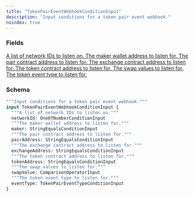 ```yaml
---
title: "TokenPairEventWebhookConditionInput"
description: "Input conditions for a token pair event webhook."
noindex: true
---
```


### Fields

<a href="/api-reference/types/oneofnumberconditioninput">
  <ResponseField name="networkId" type="OneOfNumberConditionInput">
    A list of network IDs to listen on.
  </ResponseField>
</a>

<a href="/api-reference/types/stringequalsconditioninput">
  <ResponseField name="maker" type="StringEqualsConditionInput">
    The maker wallet address to listen for.
  </ResponseField>
</a>

<a href="/api-reference/types/stringequalsconditioninput">
  <ResponseField name="pairAddress" type="StringEqualsConditionInput">
    The pair contract address to listen for.
  </ResponseField>
</a>

<a href="/api-reference/types/stringequalsconditioninput">
  <ResponseField name="exchangeAddress" type="StringEqualsConditionInput">
    The exchange contract address to listen for.
  </ResponseField>
</a>

<a href="/api-reference/types/stringequalsconditioninput">
  <ResponseField name="tokenAddress" type="StringEqualsConditionInput">
    The token contract address to listen for.
  </ResponseField>
</a>

<a href="/api-reference/types/comparisonoperatorinput">
  <ResponseField name="swapValue" type="ComparisonOperatorInput">
    The swap values to listen for.
  </ResponseField>
</a>

<a href="/api-reference/types/tokenpaireventtypeconditioninput">
  <ResponseField name="eventType" type="TokenPairEventTypeConditionInput">
    The token event type to listen for.
  </ResponseField>
</a>

### Schema


```graphql 
"""Input conditions for a token pair event webhook."""
input TokenPairEventWebhookConditionInput {
  """A list of network IDs to listen on."""
  networkId: OneOfNumberConditionInput
  """The maker wallet address to listen for."""
  maker: StringEqualsConditionInput
  """The pair contract address to listen for."""
  pairAddress: StringEqualsConditionInput
  """The exchange contract address to listen for."""
  exchangeAddress: StringEqualsConditionInput
  """The token contract address to listen for."""
  tokenAddress: StringEqualsConditionInput
  """The swap values to listen for."""
  swapValue: ComparisonOperatorInput
  """The token event type to listen for."""
  eventType: TokenPairEventTypeConditionInput
}
```
